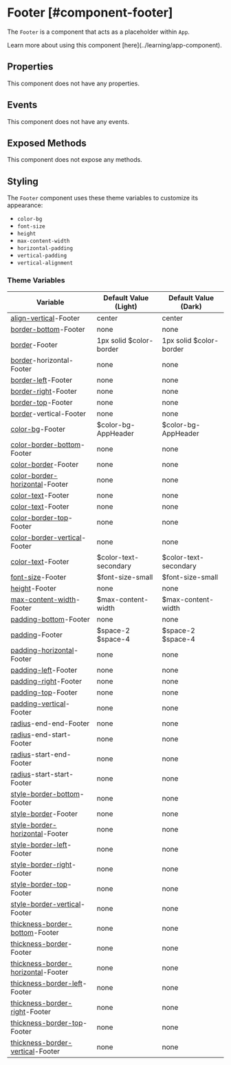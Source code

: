 
# Footer [#component-footer]

The `Footer` is a component that acts as a placeholder within `App`.

<Callout type="info" emoji="📔">
Learn more about using this component [here](../learning/app-component).
</Callout>

## Properties

This component does not have any properties.

## Events

This component does not have any events.

## Exposed Methods

This component does not expose any methods.

## Styling

The `Footer` component uses these theme variables to customize its appearance:

- `color-bg`
- `font-size`
- `height`
- `max-content-width`
- `horizontal-padding`
- `vertical-padding`
- `vertical-alignment`

### Theme Variables

| Variable | Default Value (Light) | Default Value (Dark) |
| --- | --- | --- |
| [align-vertical](../styles-and-themes/common-units/#alignment)-Footer | center | center |
| [border-bottom](../styles-and-themes/common-units/#border)-Footer | <GrayText>none</GrayText> | <GrayText>none</GrayText> |
| [border](../styles-and-themes/common-units/#border)-Footer | 1px solid $color-border | 1px solid $color-border |
| [border](../styles-and-themes/common-units/#border)-horizontal-Footer | <GrayText>none</GrayText> | <GrayText>none</GrayText> |
| [border-left](../styles-and-themes/common-units/#border)-Footer | <GrayText>none</GrayText> | <GrayText>none</GrayText> |
| [border-right](../styles-and-themes/common-units/#border)-Footer | <GrayText>none</GrayText> | <GrayText>none</GrayText> |
| [border-top](../styles-and-themes/common-units/#border)-Footer | <GrayText>none</GrayText> | <GrayText>none</GrayText> |
| [border](../styles-and-themes/common-units/#border)-vertical-Footer | <GrayText>none</GrayText> | <GrayText>none</GrayText> |
| [color-bg](../styles-and-themes/common-units/#color)-Footer | $color-bg-AppHeader | $color-bg-AppHeader |
| [color-border-bottom](../styles-and-themes/common-units/#color)-Footer | <GrayText>none</GrayText> | <GrayText>none</GrayText> |
| [color-border](../styles-and-themes/common-units/#color)-Footer | <GrayText>none</GrayText> | <GrayText>none</GrayText> |
| [color-border-horizontal](../styles-and-themes/common-units/#color)-Footer | <GrayText>none</GrayText> | <GrayText>none</GrayText> |
| [color-text](../styles-and-themes/common-units/#color)-Footer | <GrayText>none</GrayText> | <GrayText>none</GrayText> |
| [color-text](../styles-and-themes/common-units/#color)-Footer | <GrayText>none</GrayText> | <GrayText>none</GrayText> |
| [color-border-top](../styles-and-themes/common-units/#color)-Footer | <GrayText>none</GrayText> | <GrayText>none</GrayText> |
| [color-border-vertical](../styles-and-themes/common-units/#color)-Footer | <GrayText>none</GrayText> | <GrayText>none</GrayText> |
| [color-text](../styles-and-themes/common-units/#color)-Footer | $color-text-secondary | $color-text-secondary |
| [font-size](../styles-and-themes/common-units/#size)-Footer | $font-size-small | $font-size-small |
| [height](../styles-and-themes/common-units/#size)-Footer | <GrayText>none</GrayText> | <GrayText>none</GrayText> |
| [max-content-width](../styles-and-themes/common-units/#size)-Footer | $max-content-width | $max-content-width |
| [padding-bottom](../styles-and-themes/common-units/#size)-Footer | <GrayText>none</GrayText> | <GrayText>none</GrayText> |
| [padding](../styles-and-themes/common-units/#size)-Footer | $space-2 $space-4 | $space-2 $space-4 |
| [padding-horizontal](../styles-and-themes/common-units/#size)-Footer | <GrayText>none</GrayText> | <GrayText>none</GrayText> |
| [padding-left](../styles-and-themes/common-units/#size)-Footer | <GrayText>none</GrayText> | <GrayText>none</GrayText> |
| [padding-right](../styles-and-themes/common-units/#size)-Footer | <GrayText>none</GrayText> | <GrayText>none</GrayText> |
| [padding-top](../styles-and-themes/common-units/#size)-Footer | <GrayText>none</GrayText> | <GrayText>none</GrayText> |
| [padding-vertical](../styles-and-themes/common-units/#size)-Footer | <GrayText>none</GrayText> | <GrayText>none</GrayText> |
| [radius](../styles-and-themes/common-units/#border-rounding)-end-end-Footer | <GrayText>none</GrayText> | <GrayText>none</GrayText> |
| [radius](../styles-and-themes/common-units/#border-rounding)-end-start-Footer | <GrayText>none</GrayText> | <GrayText>none</GrayText> |
| [radius](../styles-and-themes/common-units/#border-rounding)-start-end-Footer | <GrayText>none</GrayText> | <GrayText>none</GrayText> |
| [radius](../styles-and-themes/common-units/#border-rounding)-start-start-Footer | <GrayText>none</GrayText> | <GrayText>none</GrayText> |
| [style-border-bottom](../styles-and-themes/common-units/#border-style)-Footer | <GrayText>none</GrayText> | <GrayText>none</GrayText> |
| [style-border](../styles-and-themes/common-units/#border-style)-Footer | <GrayText>none</GrayText> | <GrayText>none</GrayText> |
| [style-border-horizontal](../styles-and-themes/common-units/#border-style)-Footer | <GrayText>none</GrayText> | <GrayText>none</GrayText> |
| [style-border-left](../styles-and-themes/common-units/#border-style)-Footer | <GrayText>none</GrayText> | <GrayText>none</GrayText> |
| [style-border-right](../styles-and-themes/common-units/#border-style)-Footer | <GrayText>none</GrayText> | <GrayText>none</GrayText> |
| [style-border-top](../styles-and-themes/common-units/#border-style)-Footer | <GrayText>none</GrayText> | <GrayText>none</GrayText> |
| [style-border-vertical](../styles-and-themes/common-units/#border-style)-Footer | <GrayText>none</GrayText> | <GrayText>none</GrayText> |
| [thickness-border-bottom](../styles-and-themes/common-units/#size)-Footer | <GrayText>none</GrayText> | <GrayText>none</GrayText> |
| [thickness-border](../styles-and-themes/common-units/#size)-Footer | <GrayText>none</GrayText> | <GrayText>none</GrayText> |
| [thickness-border-horizontal](../styles-and-themes/common-units/#size)-Footer | <GrayText>none</GrayText> | <GrayText>none</GrayText> |
| [thickness-border-left](../styles-and-themes/common-units/#size)-Footer | <GrayText>none</GrayText> | <GrayText>none</GrayText> |
| [thickness-border-right](../styles-and-themes/common-units/#size)-Footer | <GrayText>none</GrayText> | <GrayText>none</GrayText> |
| [thickness-border-top](../styles-and-themes/common-units/#size)-Footer | <GrayText>none</GrayText> | <GrayText>none</GrayText> |
| [thickness-border-vertical](../styles-and-themes/common-units/#size)-Footer | <GrayText>none</GrayText> | <GrayText>none</GrayText> |
